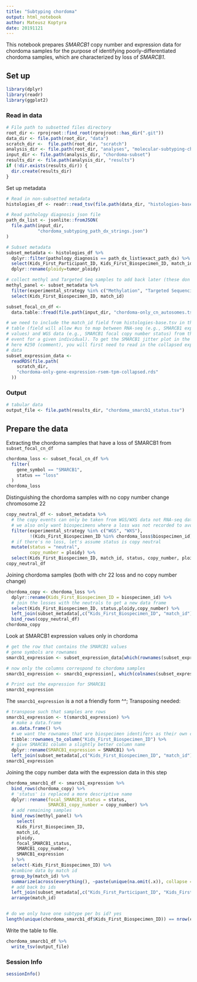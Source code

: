 ```yaml
---
title: "Subtyping chordoma"
output: html_notebook
author: Mateusz Koptyra 
date: 20191121
---
```


This notebook prepares _SMARCB1_ copy number and expression data for chordoma samples for the purpose of identifying poorly-differentiated chordoma samples, which are characterized by loss of _SMARCB1_.

## Set up

```r
library(dplyr)
library(readr)
library(ggplot2)
```

### Read in data

```r
# File path to subsetted files directory
root_dir <- rprojroot::find_root(rprojroot::has_dir(".git"))
data_dir <- file.path(root_dir, "data")
scratch_dir <-  file.path(root_dir, "scratch")
analysis_dir <- file.path(root_dir, "analyses", "molecular-subtyping-chordoma")
input_dir <- file.path(analysis_dir, "chordoma-subset")
results_dir <- file.path(analysis_dir, "results")
if (!dir.exists(results_dir)) {
  dir.create(results_dir)
}
```

Set up metadata

```r
# Read in non-subsetted metadata
histologies_df <- readr::read_tsv(file.path(data_dir, "histologies-base.tsv"), guess_max = 100000)

# Read pathology diagnosis json file
path_dx_list <- jsonlite::fromJSON(
  file.path(input_dir,
            "chordoma_subtyping_path_dx_strings.json")
)

# Subset metadata
subset_metadata <- histologies_df %>%
  dplyr::filter(pathology_diagnosis == path_dx_list$exact_path_dx) %>%
  select(Kids_First_Participant_ID, Kids_First_Biospecimen_ID, match_id, sample_id, experimental_strategy, tumor_ploidy) %>%
  dplyr::rename(ploidy=tumor_ploidy)

# collect methyl and Targeted Seq samples to add back later (these don't have CN or RNA expression)
methyl_panel <- subset_metadata %>%
  filter(experimental_strategy %in% c("Methylation", "Targeted Sequencing")) %>%
  select(Kids_First_Biospecimen_ID, match_id)
```

```r
subset_focal_cn_df <-
  data.table::fread(file.path(input_dir, "chordoma-only_cn_autosomes.tsv.gz"))
```

```r
# we need to include the match_id field from histologies-base.tsv in the final
# table (field will allow #us to map between RNA-seq (e.g., SMARCB1 expression
# values) and WGS data (e.g., SMARCB1 focal copy number status) from the same
# event for a given individual). To get the SMARCB1 jitter plot in the photo
# here #250 (comment), you will first need to read in the collapsed expression
# data
subset_expression_data <-
  readRDS(file.path(
    scratch_dir,
    "chordoma-only-gene-expression-rsem-tpm-collapsed.rds"
  ))
```

### Output

```r
# tabular data
output_file <- file.path(results_dir, "chordoma_smarcb1_status.tsv")
```

## Prepare the data

Extracting the chordoma samples that have a loss of SMARCB1 from `subset_focal_cn_df`

```r
chordoma_loss <- subset_focal_cn_df %>%
  filter(
    gene_symbol == "SMARCB1",
    status == "loss"
  )
chordoma_loss

```

Distinguishing the chordoma samples with no copy number change chromosome 22
```r
copy_neutral_df <- subset_metadata %>%
  # the copy events can only be taken from WGS/WXS data not RNA-seq data
  # we also only want biospecimens where a loss was not recorded to avoid duplicates
  filter(experimental_strategy %in% c("WGS", "WXS"),
         !(Kids_First_Biospecimen_ID %in% chordoma_loss$biospecimen_id)) %>%
  # if there's no loss, let's assume status is copy neutral
  mutate(status = "neutral",
         copy_number = ploidy) %>%
  select(Kids_First_Biospecimen_ID, match_id, status, copy_number, ploidy)
copy_neutral_df
```

Joining chordoma samples (both with chr 22 loss and no copy number change)
```r

chordoma_copy <- chordoma_loss %>%
  dplyr::rename(Kids_First_Biospecimen_ID = biospecimen_id) %>%
  # join the losses with the neutrals to get a new data frame
  select(Kids_First_Biospecimen_ID, status,ploidy,copy_number) %>%
  left_join(subset_metadata[,c("Kids_First_Biospecimen_ID", "match_id")]) %>%
  bind_rows(copy_neutral_df)
chordoma_copy
```

Look at SMARCB1 expression values only in chordoma

```r
# get the row that contains the SMARCB1 values
# gene symbols are rownames
smarcb1_expression <- subset_expression_data[which(rownames(subset_expression_data) == "SMARCB1"), ]
```

```r
# now only the columns correspond to chordoma samples
smarcb1_expression <- smarcb1_expression[, which(colnames(subset_expression_data) %in% subset_metadata$Kids_First_Biospecimen_ID) ]

# Print out the expression for SMARCB1
smarcb1_expression
```

The `smarcb1_expression` is a not a friendly form ^^; Transposing needed: 

```r
# transpose such that samples are rows
smarcb1_expression <- t(smarcb1_expression) %>%
  # make a data.frame
  as.data.frame() %>%
  # we want the rownames that are biospecimen identifers as their own column called Kids_First_Biospecimen_ID
  tibble::rownames_to_column("Kids_First_Biospecimen_ID") %>%
  # give SMARCB1 column a slightly better column name
  dplyr::rename(SMARCB1_expression = SMARCB1) %>%
  left_join(subset_metadata[,c("Kids_First_Biospecimen_ID", "match_id")])
smarcb1_expression
```


Joining the copy number data with the expression data in this step
```r
chordoma_smarcb1_df <- smarcb1_expression %>%
  bind_rows(chordoma_copy) %>%
  # 'status' is replaced a more descriptive name
  dplyr::rename(focal_SMARCB1_status = status,
                SMARCB1_copy_number = copy_number) %>%
  # add remaining samples
  bind_rows(methyl_panel) %>%
    select(
    Kids_First_Biospecimen_ID,
    match_id,
    ploidy,
    focal_SMARCB1_status,
    SMARCB1_copy_number,
    SMARCB1_expression
  ) %>%
  select(-Kids_First_Biospecimen_ID) %>%
  #combine data by match id
  group_by(match_id) %>%
  summarize(across(everything(), ~paste(unique(na.omit(.x)), collapse = ", ")), .groups = 'drop') %>%
  # add back bs ids
  left_join(subset_metadata[,c("Kids_First_Participant_ID", "Kids_First_Biospecimen_ID", "match_id", "sample_id")]) %>%
  arrange(match_id) 


# do we only have one subtype per bs id? yes
length(unique(chordoma_smarcb1_df$Kids_First_Biospecimen_ID)) == nrow(chordoma_smarcb1_df)

```


Write the table to file.

```r
chordoma_smarcb1_df %>%
  write_tsv(output_file)
```

### Session Info

```r
sessionInfo()
```
